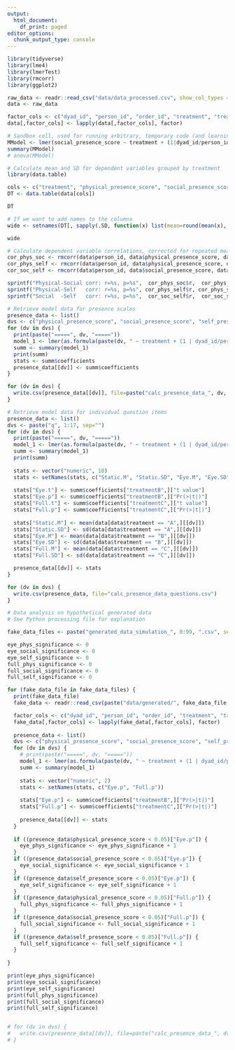 ```yaml
---
output:
  html_document:
    df_print: paged
editor_options:
  chunk_output_type: console
---
```

```r
library(tidyverse)
library(lme4)
library(lmerTest)
library(rmcorr)
library(ggplot2)
```

```r
raw_data <- readr::read_csv("data/data_processed.csv", show_col_types = FALSE)
data <- raw_data

factor_cols <- c("dyad_id", "person_id", "order_id", "treatment", "treatment_name")
data[,factor_cols] <- lapply(data[,factor_cols], factor)
```

```r
# Sandbox cell, used for running arbitrary, temporary code (and learning R)
MModel <- lmer(social_presence_score ~ treatment + (1|dyad_id/person_id), REML = TRUE, data = data)
summary(MModel)
# anova(MModel)
```

```r
# Calculate mean and SD for dependent variables grouped by treatment
library(data.table)

cols <- c("treatment", "physical_presence_score", "social_presence_score", "self_presence_score", "presence_score")
DT <- data.table(data[cols])

DT

# If we want to add names to the columns 
wide <- setnames(DT[, sapply(.SD, function(x) list(mean=round(mean(x), 5), sd=round(sd(x), 5))), by=treatment], c("treatment", sapply(names(DT)[-1], paste0, c(".M", ".SD"))))

wide
```

```r
# Calculate dependent variable correlations, corrected for repeated measures
cor_phys_soc <- rmcorr(data$person_id, data$physical_presence_score, data$social_presence_score, dataset = data)
cor_phys_self <- rmcorr(data$person_id, data$physical_presence_score, data$self_presence_score, dataset = data)
cor_soc_self <- rmcorr(data$person_id, data$social_presence_score, data$self_presence_score, dataset = data)

sprintf("Physical-Social corr: r=%s, p=%s",  cor_phys_soc$r,  cor_phys_soc$p)
sprintf("Physical-Self   corr: r=%s, p=%s", cor_phys_self$r, cor_phys_self$p)
sprintf("Social  -Self   corr: r=%s, p=%s",  cor_soc_self$r,  cor_soc_self$p)
```

```r
# Retrieve model data for presence scales
presence_data <- list()
dvs <- c("physical_presence_score", "social_presence_score", "self_presence_score")
for (dv in dvs) {
  print(paste("=====", dv, "====="))
  model_1 <- lmer(as.formula(paste(dv, " ~ treatment + (1 | dyad_id/person_id)")), REML = TRUE, data = data)
  summ <- summary(model_1)
  print(summ)
  stats <- summ$coefficients
  presence_data[[dv]] <- summ$coefficients
}

for (dv in dvs) {
  write.csv(presence_data[[dv]], file=paste("calc_presence_data_", dv, ".csv", sep=""))
}
```

```r
# Retrieve model data for individual question items
presence_data <- list()
dvs <- paste("q", 1:17, sep="")
for (dv in dvs) {
  print(paste("=====", dv, "====="))
  model_1 <- lmer(as.formula(paste(dv, " ~ treatment + (1 | dyad_id/person_id)")), REML = TRUE, data = data)
  summ <- summary(model_1)
  print(summ)
  
  stats <- vector("numeric", 10)
  stats <- setNames(stats, c("Static.M", "Static.SD", "Eye.M", "Eye.SD", "Eye.t", "Eye.p", "Full.M", "Full.SD", "Full.t", "Full.p"))
  
  stats["Eye.t"] <- summ$coefficients["treatmentB",]["t value"]
  stats["Eye.p"] <- summ$coefficients["treatmentB",]["Pr(>|t|)"]
  stats["Full.t"] <- summ$coefficients["treatmentC",]["t value"]
  stats["Full.p"] <- summ$coefficients["treatmentC",]["Pr(>|t|)"]
  
  stats["Static.M"] <- mean(data[data$treatment == "A",][[dv]])
  stats["Static.SD"] <- sd(data[data$treatment == "A",][[dv]])
  stats["Eye.M"] <- mean(data[data$treatment == "B",][[dv]])
  stats["Eye.SD"] <- sd(data[data$treatment == "B",][[dv]])
  stats["Full.M"] <- mean(data[data$treatment == "C",][[dv]])
  stats["Full.SD"] <- sd(data[data$treatment == "C",][[dv]])

  presence_data[[dv]] <- stats
}

for (dv in dvs) {
  write.csv(presence_data, file="calc_presence_data_questions.csv")
}
```

```r
# Data analysis on hypothetical generated data
# See Python processing file for explanation

fake_data_files <- paste("generated_data_simulation_", 0:99, ".csv", sep="")

eye_phys_significance <- 0
eye_social_significance <- 0
eye_self_significance <- 0
full_phys_significance <- 0
full_social_significance <- 0
full_self_significance <- 0

for (fake_data_file in fake_data_files) {
  print(fake_data_file)
  fake_data <- readr::read_csv(paste("data/generated/", fake_data_file, sep=""), show_col_types = FALSE)

  factor_cols <- c("dyad_id", "person_id", "order_id", "treatment", "treatment_name")
  fake_data[,factor_cols] <- lapply(fake_data[,factor_cols], factor)
  
  presence_data <- list()
  dvs <- c("physical_presence_score", "social_presence_score", "self_presence_score")
  for (dv in dvs) {
    # print(paste("=====", dv, "====="))
    model_1 <- lmer(as.formula(paste(dv, " ~ treatment + (1 | dyad_id/person_id)")), REML = TRUE, data = fake_data)
    summ <- summary(model_1)
  
    stats <- vector("numeric", 2)
    stats <- setNames(stats, c("Eye.p", "Full.p"))
    
    stats["Eye.p"] <- summ$coefficients["treatmentB",]["Pr(>|t|)"]
    stats["Full.p"] <- summ$coefficients["treatmentC",]["Pr(>|t|)"]
    
    presence_data[[dv]] <- stats
  }
  
  if ((presence_data$physical_presence_score < 0.05)["Eye.p"]) {
    eye_phys_significance <- eye_phys_significance + 1
  }
  if ((presence_data$social_presence_score < 0.05)["Eye.p"]) {
    eye_social_significance <- eye_social_significance + 1
  }
  if ((presence_data$self_presence_score < 0.05)["Eye.p"]) {
    eye_self_significance <- eye_self_significance + 1
  }
  if ((presence_data$physical_presence_score < 0.05)["Full.p"]) {
    full_phys_significance <- full_phys_significance + 1
  }
  if ((presence_data$social_presence_score < 0.05)["Full.p"]) {
    full_social_significance <- full_social_significance + 1
  }
  if ((presence_data$self_presence_score < 0.05)["Full.p"]) {
    full_self_significance <- full_self_significance + 1
  }
  
}

print(eye_phys_significance)
print(eye_social_significance)
print(eye_self_significance)
print(full_phys_significance)
print(full_social_significance)
print(full_self_significance)


# for (dv in dvs) {
#   write.csv(presence_data[[dv]], file=paste("calc_presence_data_", dv, ".csv", sep=""))
# }
```